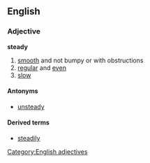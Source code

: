 ==English==
===Adjective===
'''steady'''

#[[smooth]] and not bumpy or with obstructions
#[[regular]] and [[even]]
#[[slow]]

====Antonyms====
*[[unsteady]]

====Derived terms====
*[[steadily]]

[[Category:English adjectives]]